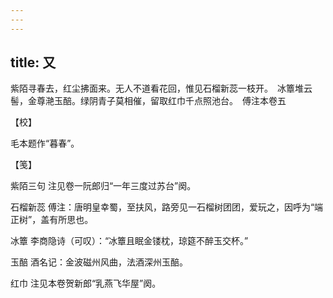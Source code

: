 ```yaml
---
---
---
```

title: 又
---







紫陌寻春去，红尘拂面来。无人不道看花回，惟见石榴新蕊一枝开。　冰簟堆云髻，金尊滟玉醅。绿阴青子莫相催，留取红巾千点照池台。　傅注本卷五





【校】


毛本题作“暮春”。





【笺】


紫陌三句 注见卷一阮郎归“一年三度过苏台”阕。

石榴新蕊 傅注：唐明皇幸蜀，至扶风，路旁见一石榴树团团，爱玩之，因呼为“端正树”，盖有所思也。

冰簟 李商隐诗（可叹）：“冰簟且眠金镂枕，琼筵不醉玉交杯。”

玉醅 酒名记：金波磁州风曲，法酒深州玉醅。

红巾 注见本卷贺新郎“乳燕飞华屋”阕。